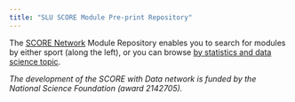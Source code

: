```yaml
---
title: "SLU SCORE Module Pre-print Repository"
---
```


The [SCORE Network](https://scorenetwork.org/index.html) Module Repository enables you to search for modules by either sport (along the left), or you can browse [by statistics and data science topic](by-statsds-topic.qmd).

_The development of the SCORE with Data network is funded by the National Science Foundation (award 2142705)._


